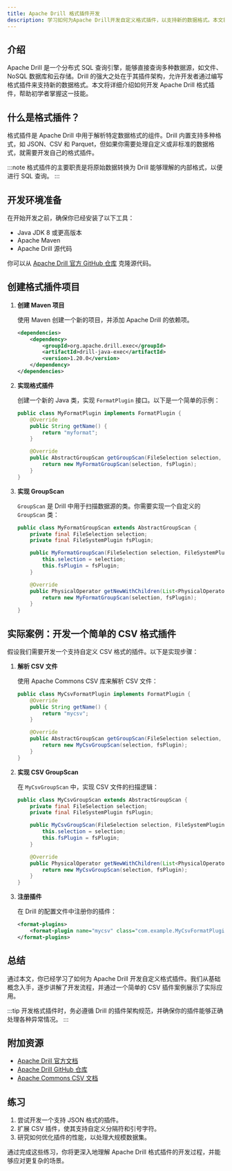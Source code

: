 ```yaml
---
title: Apache Drill 格式插件开发
description: 学习如何为Apache Drill开发自定义格式插件，以支持新的数据格式。本文将从基础概念入手，逐步讲解开发流程，并提供实际案例和代码示例。
---
```


## 介绍

Apache Drill 是一个分布式 SQL 查询引擎，能够直接查询多种数据源，如文件、NoSQL 数据库和云存储。Drill 的强大之处在于其插件架构，允许开发者通过编写格式插件来支持新的数据格式。本文将详细介绍如何开发 Apache Drill 格式插件，帮助初学者掌握这一技能。

## 什么是格式插件？

格式插件是 Apache Drill 中用于解析特定数据格式的组件。Drill 内置支持多种格式，如 JSON、CSV 和 Parquet，但如果你需要处理自定义或非标准的数据格式，就需要开发自己的格式插件。

:::note
格式插件的主要职责是将原始数据转换为 Drill 能够理解的内部格式，以便进行 SQL 查询。
:::

## 开发环境准备

在开始开发之前，确保你已经安装了以下工具：

- Java JDK 8 或更高版本
- Apache Maven
- Apache Drill 源代码

你可以从 [Apache Drill 官方 GitHub 仓库](https://github.com/apache/drill) 克隆源代码。

## 创建格式插件项目

1. **创建 Maven 项目**

   使用 Maven 创建一个新的项目，并添加 Apache Drill 的依赖项。

   ```xml
   <dependencies>
       <dependency>
           <groupId>org.apache.drill.exec</groupId>
           <artifactId>drill-java-exec</artifactId>
           <version>1.20.0</version>
       </dependency>
   </dependencies>
   ```

2. **实现格式插件**

   创建一个新的 Java 类，实现 `FormatPlugin` 接口。以下是一个简单的示例：

   ```java
   public class MyFormatPlugin implements FormatPlugin {
       @Override
       public String getName() {
           return "myformat";
       }

       @Override
       public AbstractGroupScan getGroupScan(FileSelection selection, FileSystemPlugin fsPlugin) {
           return new MyFormatGroupScan(selection, fsPlugin);
       }
   }
   ```

3. **实现 GroupScan**

   `GroupScan` 是 Drill 中用于扫描数据源的类。你需要实现一个自定义的 `GroupScan` 类：

   ```java
   public class MyFormatGroupScan extends AbstractGroupScan {
       private final FileSelection selection;
       private final FileSystemPlugin fsPlugin;

       public MyFormatGroupScan(FileSelection selection, FileSystemPlugin fsPlugin) {
           this.selection = selection;
           this.fsPlugin = fsPlugin;
       }

       @Override
       public PhysicalOperator getNewWithChildren(List<PhysicalOperator> children) {
           return new MyFormatGroupScan(selection, fsPlugin);
       }
   }
   ```

## 实际案例：开发一个简单的 CSV 格式插件

假设我们需要开发一个支持自定义 CSV 格式的插件。以下是实现步骤：

1. **解析 CSV 文件**

   使用 Apache Commons CSV 库来解析 CSV 文件：

   ```java
   public class MyCsvFormatPlugin implements FormatPlugin {
       @Override
       public String getName() {
           return "mycsv";
       }

       @Override
       public AbstractGroupScan getGroupScan(FileSelection selection, FileSystemPlugin fsPlugin) {
           return new MyCsvGroupScan(selection, fsPlugin);
       }
   }
   ```

2. **实现 CSV GroupScan**

   在 `MyCsvGroupScan` 中，实现 CSV 文件的扫描逻辑：

   ```java
   public class MyCsvGroupScan extends AbstractGroupScan {
       private final FileSelection selection;
       private final FileSystemPlugin fsPlugin;

       public MyCsvGroupScan(FileSelection selection, FileSystemPlugin fsPlugin) {
           this.selection = selection;
           this.fsPlugin = fsPlugin;
       }

       @Override
       public PhysicalOperator getNewWithChildren(List<PhysicalOperator> children) {
           return new MyCsvGroupScan(selection, fsPlugin);
       }
   }
   ```

3. **注册插件**

   在 Drill 的配置文件中注册你的插件：

   ```xml
   <format-plugins>
       <format-plugin name="mycsv" class="com.example.MyCsvFormatPlugin" />
   </format-plugins>
   ```

## 总结

通过本文，你已经学习了如何为 Apache Drill 开发自定义格式插件。我们从基础概念入手，逐步讲解了开发流程，并通过一个简单的 CSV 插件案例展示了实际应用。

:::tip
开发格式插件时，务必遵循 Drill 的插件架构规范，并确保你的插件能够正确处理各种异常情况。
:::

## 附加资源

- [Apache Drill 官方文档](https://drill.apache.org/docs/)
- [Apache Drill GitHub 仓库](https://github.com/apache/drill)
- [Apache Commons CSV 文档](https://commons.apache.org/proper/commons-csv/)

## 练习

1. 尝试开发一个支持 JSON 格式的插件。
2. 扩展 CSV 插件，使其支持自定义分隔符和引号字符。
3. 研究如何优化插件的性能，以处理大规模数据集。

通过完成这些练习，你将更深入地理解 Apache Drill 格式插件的开发过程，并能够应对更复杂的场景。